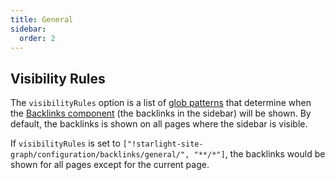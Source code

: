 ```yaml
---
title: General
sidebar:
  order: 2
---
```


## Visibility Rules

The `visibilityRules` option is a list of [glob patterns](todo/) that determine when the [Backlinks component](todo/)
(the backlinks in the sidebar) will be shown. By default, the backlinks is shown on all pages where the sidebar is visible.

If `visibilityRules` is set to `["!starlight-site-graph/configuration/backlinks/general/", "**/*"]`, the backlinks would be shown for all pages except for the
current page.

